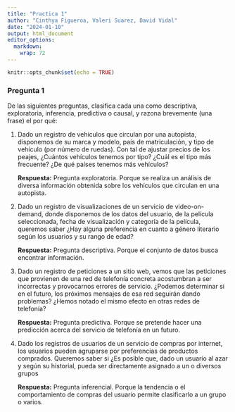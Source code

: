 ```yaml
---
title: "Practica 1"
author: "Cinthya Figueroa, Valeri Suarez, David Vidal"
date: "2024-01-10"
output: html_document
editor_options: 
  markdown: 
    wrap: 72
---
```


```r
knitr::opts_chunk$set(echo = TRUE)
```

### Pregunta 1

De las siguientes preguntas, clasifica cada una como descriptiva, exploratoria, inferencia, predictiva o causal, y razona brevemente (una
frase) el por qué:

1.  Dado un registro de vehículos que circulan por una autopista,
    disponemos de su marca y modelo, país de matriculación, y tipo de
    vehículo (por número de ruedas). Con tal de ajustar precios de los
    peajes, ¿Cuántos vehículos tenemos por tipo? ¿Cuál es el tipo más
    frecuente? ¿De qué países tenemos más vehículos?

    **Respuesta:** Pregunta exploratoria. Porque se
    realiza un análisis de diversa información obtenida sobre los
    vehículos que circulan en una autopista.

2.  Dado un registro de visualizaciones de un servicio de
    video-on-demand, donde disponemos de los datos del usuario, de la
    película seleccionada, fecha de visualización y categoría de la
    película, queremos saber ¿Hay alguna preferencia en cuanto a género
    literario según los usuarios y su rango de edad?

    **Respuesta:** Pregunta descriptiva. Porque el
    conjunto de datos busca encontrar información. 

3.  Dado un registro de peticiones a un sitio web, vemos que las
    peticiones que provienen de una red de telefonía concreta
    acostumbran a ser incorrectas y provocarnos errores de servicio.
    ¿Podemos determinar si en el futuro, los próximos mensajes de esa
    red seguirán dando problemas? ¿Hemos notado el mismo efecto en otras
    redes de telefonía?

    **Respuesta:** Pregunta predictiva. Porque se pretende hacer una
    predicción acerca del servicio de telefonía en un futuro.

4.  Dado los registros de usuarios de un servicio de compras por
    internet, los usuarios pueden agruparse por preferencias de
    productos comprados. Queremos saber si ¿Es posible que, dado un
    usuario al azar y según su historial, pueda ser directamente
    asignado a un o diversos grupos

    **Respuesta:** Pregunta inferencial. Porque la tendencia o el
    comportamiento de compras del usuario permite clasificarlo a un grupo o varios.




